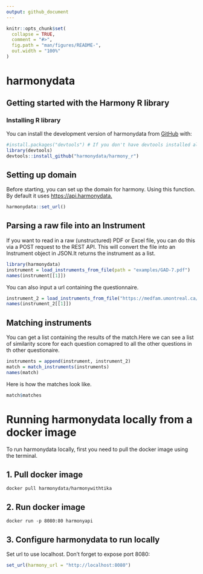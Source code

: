 ```yaml
---
output: github_document
---
```


<!-- README.md is generated from README.Rmd. Please edit that file -->

```r
knitr::opts_chunk$set(
  collapse = TRUE,
  comment = "#>",
  fig.path = "man/figures/README-",
  out.width = "100%"
)
```

# harmonydata

## Getting started with the Harmony R library

### Installing R library

You can install the development version of harmonydata from [GitHub](https://github.com/harmonydata/harmony_r) with:

```r
#install.packages("devtools") # If you don't have devtools installed already.
library(devtools)
devtools::install_github("harmonydata/harmony_r")
```

## Setting up domain

Before starting, you can set up the domain for harmony. Using this function. By default it uses [https://api.harmonydata.](https://api.harmonydata.ac.uk){.uri}

```r
harmonydata::set_url()
```

## Parsing a raw file into an Instrument

If you want to read in a raw (unstructured) PDF or Excel file, you can do this via a POST request to the REST API. This will convert the file into an Instrument object in JSON.It returns the instrument as a list.

```r
library(harmonydata)
instrument = load_instruments_from_file(path = "examples/GAD-7.pdf")
names(instrument[[1]])

```

You can also input a url containing the questionnaire.

```r
instrument_2 = load_instruments_from_file("https://medfam.umontreal.ca/wp-content/uploads/sites/16/GAD-7-fran%C3%A7ais.pdf") 
names(instrument_2[[1]])
```

## Matching instruments

You can get a list containing the results of the match.Here we can see a list of similarity score for each question comapred to all the other questions in th other questionaire.

```r
instruments = append(instrument, instrument_2)
match = match_instruments(instruments)
names(match)
```

Here is how the matches look like.

```r

match$matches
```

# Running harmonydata locally from a docker image

To run harmonydata locally, first you need to pull the docker image using the terminal.

## 1. Pull docker image

``` shell
docker pull harmonydata/harmonywithtika
```

## 2. Run docker image

``` shell
docker run -p 8080:80 harmonyapi
```

## 3. Configure harmonydata to run locally

Set url to use localhost. Don't forget to expose port 8080:

```r
set_url(harmony_url = "http://localhost:8080")
```
